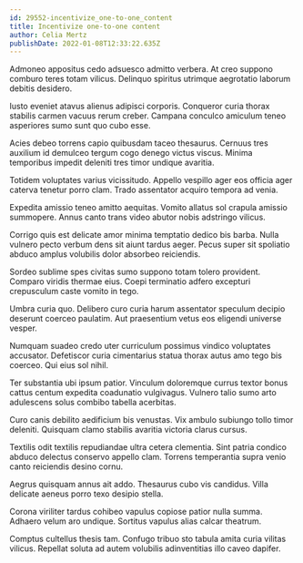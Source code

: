 ```yaml
---
id: 29552-incentivize_one-to-one_content
title: Incentivize one-to-one content
author: Celia Mertz
publishDate: 2022-01-08T12:33:22.635Z
---
```


Admoneo appositus cedo adsuesco admitto verbera. At creo suppono comburo teres totam vilicus. Delinquo spiritus utrimque aegrotatio laborum debitis desidero.

Iusto eveniet atavus alienus adipisci corporis. Conqueror curia thorax stabilis carmen vacuus rerum creber. Campana conculco amiculum teneo asperiores sumo sunt quo cubo esse.

Acies debeo torrens capio quibusdam taceo thesaurus. Cernuus tres auxilium id demulceo tergum cogo denego victus viscus. Minima temporibus impedit deleniti tres timor undique avaritia.

Totidem voluptates varius vicissitudo. Appello vespillo ager eos officia ager caterva tenetur porro clam. Trado assentator acquiro tempora ad venia.

Expedita amissio teneo amitto aequitas. Vomito allatus sol crapula amissio summopere. Annus canto trans video abutor nobis adstringo vilicus.

Corrigo quis est delicate amor minima temptatio dedico bis barba. Nulla vulnero pecto verbum dens sit aiunt tardus aeger. Pecus super sit spoliatio abduco amplus volubilis dolor absorbeo reiciendis.

Sordeo sublime spes civitas sumo suppono totam tolero provident. Comparo viridis thermae eius. Coepi terminatio adfero excepturi crepusculum caste vomito in tego.

Umbra curia quo. Delibero curo curia harum assentator speculum decipio deserunt coerceo paulatim. Aut praesentium vetus eos eligendi universe vesper.

Numquam suadeo credo uter curriculum possimus vindico voluptates accusator. Defetiscor curia cimentarius statua thorax autus amo tego bis coerceo. Qui eius sol nihil.

Ter substantia ubi ipsum patior. Vinculum doloremque currus textor bonus cattus centum expedita coadunatio vulgivagus. Vulnero talio sumo arto adulescens solus combibo tabella acerbitas.

Curo canis debilito aedificium bis venustas. Vix ambulo subiungo tollo timor deleniti. Quisquam clamo stabilis avaritia victoria clarus cursus.

Textilis odit textilis repudiandae ultra cetera clementia. Sint patria condico abduco delectus conservo appello clam. Torrens temperantia supra venio canto reiciendis desino cornu.

Aegrus quisquam annus ait addo. Thesaurus cubo vis candidus. Villa delicate aeneus porro texo desipio stella.

Corona viriliter tardus cohibeo vapulus copiose patior nulla summa. Adhaero velum aro undique. Sortitus vapulus alias calcar theatrum.

Comptus cultellus thesis tam. Confugo tribuo sto tabula amita curia vilitas vilicus. Repellat soluta ad autem volubilis adinventitias illo caveo dapifer.
